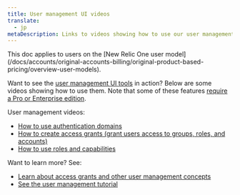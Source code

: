 ```yaml
---
title: User management UI videos
translate:
  - jp
metaDescription: Links to videos showing how to use our user management UI
---
```


<Callout variant="important">
This doc applies to users on the [New Relic One user model](/docs/accounts/original-accounts-billing/original-product-based-pricing/overview-user-models). 
</Callout>

Want to see the [user management UI tools](/docs/accounts/accounts-billing/new-relic-one-user-management/user-management-ui-and-tasks#where) in action? Below are some videos showing how to use them. Note that some of these features [require a Pro or Enterprise edition](/docs/accounts/accounts-billing/new-relic-one-user-management/user-management-ui-and-tasks#requirements). 

User management videos: 

* [How to use authentication domains](https://www.youtube.com/watch?v=Z00-KzGh2XY)
* [How to create access grants (grant users access to groups, roles, and accounts)](https://www.youtube.com/watch?v=dninMzr_zHc)  
* [How to use roles and capabilities](https://www.youtube.com/watch?v=CBa0jWINQiw)

Want to learn more? See: 

* [Learn about access grants and other user management concepts](/docs/accounts/accounts-billing/new-relic-one-user-management/user-management-concepts#understand-concepts)
* [See the user management tutorial](/docs/accounts/accounts-billing/new-relic-one-user-management/tutorial-add-new-user-groups-roles-new-relic-one-user-model)

